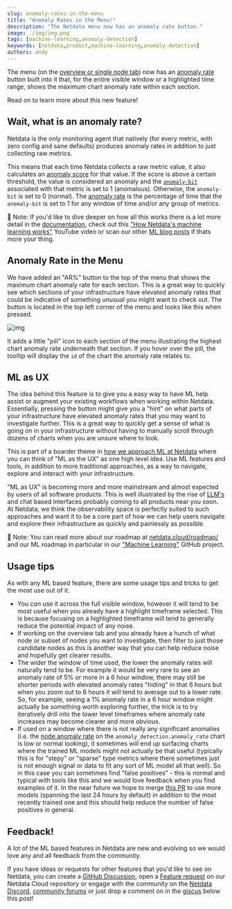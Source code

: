 ```yaml
---
slug: anomaly-rates-in-the-menu
title: "Anomaly Rates in the Menu!"
description: "The Netdata menu now has an anomaly rate button."
image: ./img/img.png
tags: [machine-learning,anomaly-detection]
keywords: [netdata,product,machine-learning,anomaly-detection]
authors: andy
---
```


The menu (on the [overview or single node tab](https://learn.netdata.cloud/docs/getting-started/monitor-your-infrastructure/home-overview-and-single-node-view#overview-and-single-node-view)) now has an [anomaly rate](https://learn.netdata.cloud/docs/troubleshooting-and-machine-learning/machine-learning-ml-powered-anomaly-detection#anomaly-rate) button built into it that, for the entire visible window or a highlighted time range, shows the maximum chart anomaly rate within each section.

Read on to learn more about this new feature!

<ReactPlayer controls width='100%' url='https://www.youtube.com/embed/PgVh_MFHMb0'/>

<!--truncate-->

## Wait, what is an anomaly rate?

Netdata is the only monitoring agent that natively (for every metric, with zero config and sane defaults) produces anomaly rates in addition to just collecting raw metrics.

This means that each time Netdata collects a raw metric value, it also calculates an [anomaly score](https://learn.netdata.cloud/docs/troubleshooting-and-machine-learning/machine-learning-ml-powered-anomaly-detection#anomaly-score) for that value. If the score is above a certain threshold, the value is considered an anomaly and the [`anomaly-bit`](https://learn.netdata.cloud/docs/troubleshooting-and-machine-learning/machine-learning-ml-powered-anomaly-detection#anomaly-bit) associated with that metric is set to 1 (anomalous). Otherwise, the `anomaly-bit` is set to 0 (normal). The [anomaly rate](https://learn.netdata.cloud/docs/troubleshooting-and-machine-learning/machine-learning-ml-powered-anomaly-detection#anomaly-rate) is the percentage of time that the `anomaly-bit` is set to 1 for any window of time and/or any group of metrics.

🚧 Note: If you'd like to dive deeper on how all this works there is a lot more detail in the [documentation](https://learn.netdata.cloud/docs/troubleshooting-and-machine-learning/machine-learning-ml-powered-anomaly-detection), check out this ["How Netdata's machine learning works"](https://youtu.be/L1xleckyuDQ) YouTube video or scan our other [ML blog posts](https://blog.netdata.cloud/tags/machine-learning/) if thats more your thing.

## Anomaly Rate in the Menu

We have added an "AR%" button to the top of the menu that shows the maximum chart anomaly rate for each section. This is a great way to quickly see which sections of your infrastructure have elevated anomaly rates that could be indicative of something unusual you might want to check out. The button is located in the top left corner of the menu and looks like this when pressed.

![img](./img/button.png)

It adds a little "pill" icon to each section of the menu illustrating the highest chart anomaly rate underneath that section. If you hover over the pill, the tooltip will display the `id` of the chart the anomaly rate relates to.

## ML as UX

The idea behind this feature is to give you a easy way to have ML help assist or augment your existing workflows when working within Netdata. Essentially, pressing the button might give you a "hint" on what parts of your infrastructure have elevated anomaly rates that you may want to investigate further. This is a great way to quickly get a sense of what is going on in your infrastructure without having to manually scroll through dozens of charts when you are unsure where to look.

This is part of a boarder theme in [how we approach ML at Netdata](https://blog.netdata.cloud/our-approach-to-machine-learning/#human-in-the-loop) where you can think of "ML as the UX" as one high level idea. Use ML features and tools, in addition to more traditional approaches, as a way to navigate, explore and interact with your infrastructure.

"ML as UX" is becoming more and more mainstream and almost expected by users of all software products. This is well illustrated by the rise of [LLM's](https://en.wikipedia.org/wiki/Wikipedia:Large_language_models) and chat based interfaces probably coming to all products near you soon. At Netdata, we think the observability space is perfectly suited to such approaches and want it to be a core part of how we can help users navigate and explore their infrastructure as quickly and painlessly as possible.

🚧 Note: You can read more about our roadmap at [netdata.cloud/roadmap/](https://www.netdata.cloud/roadmap/) and our ML roadmap in particular in our ["Machine Learning"](https://github.com/orgs/netdata/projects/54) GitHub project.

## Usage tips

As with any ML based feature, there are some usage tips and tricks to get the most use out of it.

- You _can_ use it across the full visible window, however it will tend to be most useful when you already have a highlight timeframe selected. This is because focusing on a highlighted timeframe will tend to generally reduce the potential impact of any noise.
- If working on the overview tab and you already have a hunch of what node or subset of nodes you want to investigate, then filter to just those candidate nodes as this is another way that you can help reduce noise and hopefully get clearer results.
- The wider the window of time used, the lower the anomaly rates will naturally tend to be. For example it would be very rare to see an anomaly rate of 5% or more in a 6 hour window, there may still be shorter periods with elevated anomaly rates "hiding" in that 6 hours but when you zoom out to 6 hours it will tend to average out to a lower rate. So, for example, seeing a 1% anomaly rate in a 6 hour window might actually be something worth exploring further, the trick is to try iteratively drill into the lower level timeframes where anomaly rate increases may become clearer and more obvious.
- If used on a window where there is not really any significant anomalies (i.e. the [node anomaly rate](https://learn.netdata.cloud/docs/troubleshooting-and-machine-learning/machine-learning-ml-powered-anomaly-detection#node-anomaly-rate) on the `anomaly_detection.anomaly_rate` chart is low or normal looking), it sometimes will end up surfacing charts where the trained ML models might not actually be that useful (typically this is for "stepy" or "sparse" type metrics where there sometimes just is not enough signal or data to fit any sort of ML model all that well). So in this case you can sometimes find "false positives" - this is normal and typical with tools like this and we would love feedback when you find examples of it. In the near future we hope to merge [this PR](https://github.com/netdata/netdata/pull/14222) to use more models (spanning the last 24 hours by default) in addition to the most recently trained one and this should help reduce the number of false positives in general.

## Feedback!

A lot of the ML based features in Netdata are new and evolving so we would love any and all feedback from the community.

If you have ideas or requests for other features that you'd like to see on Netdata, you can create a [GitHub Discussion](https://github.com/netdata/netdata/discussions), open a [Feature request](https://github.com/netdata/netdata-cloud/issues/new?assignees=&labels=feature+request%2Cneeds+triage&template=FEAT_REQUEST.yml&title=%5BFeat%5D%3A+) on our Netdata Cloud repository or engage with the community on the [Netdata Discord](https://discord.com/invite/mPZ6WZKKG2), [community forums](https://community.netdata.cloud/) or just drop a comment on in the [giscus](https://giscus.app/) below this post!
